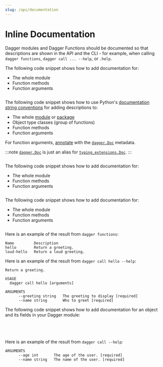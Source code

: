 ```yaml
---
slug: /api/documentation
---
```



# Inline Documentation

Dagger modules and Dagger Functions should be documented so that descriptions are shown in the API and the CLI - for example, when calling `dagger functions`, `dagger call ... --help`, or `.help`.

<Tabs groupId="language">
<TabItem value="Go">

The following code snippet shows how to add documentation for:

- The whole module
- Function methods
- Function arguments

```go file=./snippets/documentation/go/main.go
```

</TabItem>
<TabItem value="Python">

The following code snippet shows how to use Python's [documentation string conventions](https://peps.python.org/pep-0008/#documentation-strings) for adding descriptions to:
- The whole [module](https://docs.python.org/3/tutorial/modules.html) or [package](https://docs.python.org/3/tutorial/modules.html#packages)
- Object type classes (group of functions)
- Function methods
- Function arguments

For function arguments, [annotate](https://peps.python.org/pep-0727/#specification) with the [`dagger.Doc`](https://dagger-io.readthedocs.io/en/latest/module.html#dagger.Doc) metadata.

:::note
[`dagger.Doc`](https://dagger-io.readthedocs.io/en/latest/module.html#dagger.Doc) is just an alias for [`typing_extensions.Doc`](https://typing-extensions.readthedocs.io/en/latest/#Doc).
:::

<!-- loud_hello has a multi-line docstring on purpose -->
```python file=./snippets/documentation/python/main.py
```

</TabItem>
<TabItem value="TypeScript">

The following code snippet shows how to add documentation for:
- The whole module
- Function methods
- Function arguments

```typescript file=./snippets/documentation/typescript/index.ts
```

</TabItem>
<TabItem value="PHP">

The following code snippet shows how to add documentation for:

- The whole module
- Function methods
- Function arguments

```php file=./snippets/documentation/php/main/src/MyModule.php
```

</TabItem>
</Tabs>

Here is an example of the result from `dagger functions`:

```
Name         Description
hello        Return a greeting.
loud-hello   Return a loud greeting.
```

Here is an example of the result from `dagger call hello --help`:

```
Return a greeting.

USAGE
  dagger call hello [arguments]

ARGUMENTS
      --greeting string   The greeting to display [required]
      --name string       Who to greet [required]
```


The following code snippet shows how to add documentation for an object and its fields in your Dagger module:

<Tabs groupId="language">
<TabItem value="Go">

```go file=./snippets/documentation/go/object.go
```

</TabItem>
<TabItem value="Python">

```python file=./snippets/documentation/python/object.py
```

</TabItem>
<TabItem value="TypeScript">

```typescript file=./snippets/documentation/typescript/object.ts
```

</TabItem>
<TabItem value="PHP">

```php file=./snippets/documentation/php/object/src/MyModule.php
```

</TabItem>
</Tabs>

Here is an example of the result from `dagger call --help`:

```
ARGUMENTS
      --age int       The age of the user. [required]
      --name string   The name of the user. [required]
```

